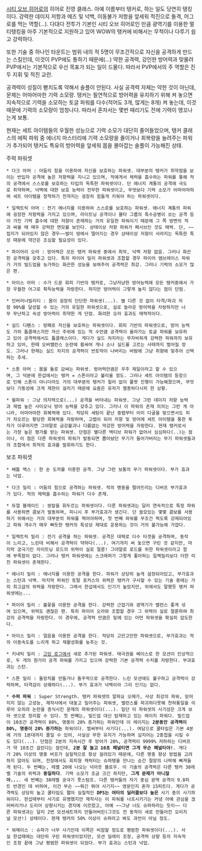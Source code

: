 [[시티 오브 히어로]]의 히어로 진영 클래스. 아예 이름부터 탱커로, 하는 일도 당연히 탱킹이다. 강력한 데미지 저항과 메즈 및 넉백, 이동불가 저항을 앞세워 적진으로 돌격, 어그로를 먹는 역할(...). 다대다 전투가 기본인 시티 오브 히어로인 만큼 광역기를 이용한 멀티탱킹을 아주 기본적으로 지원하고 있어 WOW의 탱커에 비해서는 무척이나 다루기 쉽고 강력하다.

또한 기술 중 하나인 타운트는 범위 내의 적 5명이 무조건적으로 자신을 공격하게 만드는 스킬인데, 이것이 PVP에도 통하기 때문에(...) 약한 공격력, 강인한 방어력과 맞물려 PVP에서는 기본적으로 우선 목표가 되는 일이 드물다. 따라서 PVP에서의 주 역할은 진두 지휘 및 적진 교란.

공격력이 성질이 뻗치도록 약해서 솔플이 안된다. 사실 공격력 자체는 약한 것이 아닌데, 문제는 어마어마한 기력 소모량. 탱커는 필연적으로 방어력을 유지하기 위해 켜 놓으면 지속적으로 기력을 소모하는 토글 파워를 다수(적어도 3개, 많게는 8개) 켜 놓는데, 이것 때문에 기력의 소모량이 엄청나다. 따라서 혼자서는 몇번 때리기도 전에 기력이 앵꼬나는게 보통. 

현재는 세트 아이템들의 우월한 성능으로 기력 소모가 대단히 줄어들었으며, 탱커 클래스의 에픽 파워 중 에너지 마스터리에 기력 소모량을 줄이거나 회복량을 늘려주는 파워가 추가되어 탱커도 특유의 방어력을 앞세워 몹을 몰아잡는 솔플이 가능해진 상태.



주력 파워셋

 * 다크 아머 : 어둠의 힘을 이용하여 자신을 보호하는 파워셋. 대부분의 탱커가 취약점을 보이는 반입자 공격에 높은 저항력을 지니고 있으며, 적에게서 체력을 흡수하는 파워를 통해 적의 공격에서 스스로를 보호하는 타입의 독특한 파워셋이다. 단 에너지 계통의 공격에 극도로 취약하며, 넉백에 대한 보호 능력이 전무한 파워셋이고, 무엇보다 기력 소모가 어마어마하여 세트 아이템을 장착하기 전까지는 굉장히 힘들게 키워야 하는 파워셋이다. 

 * 일렉트릭 아머 : 전기 에너지를 이용하여 스스로를 보호하는 파워셋. 에너지 계통의 파워에 굉장한 저항력을 가지고 있으며, 라이트닝 공격이나 몰타 그룹의 특수공병이 쏘는 공격 등이 가진 기력 흡수에 대한 저항이 존재하는 거의 유일한 파워이기 때문에 그 쪽 방면의 적과 싸울 때 매우 강력한 면모를 보인다. 상태이상 저항 파워가 패시브인 것도 매력. 단, ~~접지가 되어있지 않은 경우~~발이 땅에서 떨어지는 경우 상태이상 저항이 사라지는 독특한 특성 때문에 약간은 조심할 필요성이 있다.

 * 파이어리 오라 : 방어력은 모든 탱커 파워셋 중에서 최악, 넉백 저항 없음. 그러나 화끈한 공격력을 갖추고 있다. 특히 파이어 밀리 파워셋과 조합할 경우 파이어 엠브레이스 파워가 거의 빌드업을 능가하는 화끈한 성능을 보여주어 공격력은 최강. 그러나 기력의 소모가 많은 편.

 * 아이스 아머 : 수가 드문 회피 기반의 탱커로, 그냥저냥한 방어능력에 모든 탱커중에서 가장 우월한 어그로 획득능력을 자랑한다. 하지만 방어력이 그렇게 높지 않다는 점이 단점.

 * 인버러너빌리티 : 몸이 굉장히 단단한 파워셋(...). 별 다른 것 없이 타격/파괴 저항 90%를 달성할 수 있는 거의 유일한 파워셋으로, 실로 놀라운 방어력을 자랑하지만 너무 무난하고 속성 방어력이 취약한 게 단점. 화려한 오라 효과도 매력적이다.

 * 실드 디펜스 : 방패로 자신을 보호하는 파워셋이다. 회피 기반의 파워셋으로, 방어 능력도 가히 톱클래스지만 자신 주위에 있는 적 수만큼 공격력이 올라가는 토글 파워를 보유하고 있어 공격력에서도 톱클래스이다. 게다가 실드 차지라는 무자비하게 강력한 파워까지 보유하고 있어, 한때 오버밸런스 논란에 휩싸여 개나 소나 실드를 고르는 사태까지 벌어질 정도. 그러나 현재는 실드 차지의 공격력이 반토막이 나버리는 바람에 그냥 취향에 맞추어 선택하는 추세.

 * 스톤 아머 : 몸을 돌로 감싸는 파워셋. 방어력만큼은 우주 제일이라고 할 수 있으며, 그 덕분에 한섭에서는 탱커 = 스톤이라고 불리울 정도. 그러나 세트 아이템의 등장으로 인해 스톤이 아니더라도 거의 대부분의 탱커가 힐러 없이 풀팟 진행이 가능해졌으며, 무엇보다 기동성에 크게 제한이 걸리기 때문에 요즘은 유저가 멸종하다시피 한 상황. 

 * 윌파워 : 그냥 의지력으로(...) 공격을 버텨내는 파워셋. 그냥 그런 데미지 저항 능력과 제법 높은 사이오닉 방어 능력을 갖추고 있다. 그러나 이 파워의 존재 의의는 그런 게 아니라, 어마어마한 회복력에 있다. 적당히 세팅이 끝난 중렙부터 이미 다굴을 맞으면서도 피가 차오르는 황당한 회복력을 자랑하며, 고렙이 되어 저항 및 방어에 세트 아이템을 통한 투자가 이루어지면 그야말로 금강불괴나 다름없는 막강한 방어력을 자랑한다. 현재 탱커로서는 가장 높은 평가를 받는 파워셋. 단점은 별다른 액티브 파워가 없어서 심심하다(..)는 점이나, 이 점은 다른 파워셋의 파워가 발동되면 뽑아놨던 무기가 들어가버리는 무기 파워셋들과의 조합에서 최적의 효과를 발휘하기도 한다.



보조 파워셋

 * 배틀 액스 : 한 손 도끼를 이용한 공격. 그냥 그런 보통의 무기 파워셋이다. 부가 효과는 넉업.

 * 다크 밀리 : 어둠의 힘으로 공격하는 파워셋. 적의 명중을 떨어뜨리는 디버프 부가효과가 있다. 적의 체력을 흡수하는 파워가 다수 존재.

 * 듀얼 블레이드 : 쌍칼을 휘두르는 파워셋이다. 다른 파워셋과는 달리 연속적으로 특정 파워를 사용하면 콤보가 발동하며, 피니시 후 부가효과가 생긴다. 단 쓸모있는 몇몇 콤보를 사용하기 위해서는 거의 대부분의 파워를 찍어야하며, 첫 번째 파워를 무조건 찍도록 강제되어있고 파워 개수가 매우 빠듯한 탱커의 특성상 제대로 운용하는 것이 거의 불가능에 가깝다.

 * 일렉트릭 밀리 : 전기 공격을 하는 파워셋. 공격은 대체로 다수 타겟을 공격하며, 동작이 느리고, 느린데 비해서 공격력이 약하다(...). 여기까지 써 놓으면 구린 것 같지만, 마지막 궁극기인 라이트닝 로드의 위력이 실로 절륜! 그야말로 로드를 위한 파워셋이라고 함에 부족함이 없다. 그러나 탱커 파워셋에는 스크래퍼가 그렇게 좋아하는 일렉밀리보다 더한 미친 파워셋이 존재한다.

 * 에너지 밀리 : 에너지를 이용한 공격을 한다. 파워가 상당히 높게 설정되어있고, 부가효과는 스턴과 넉백. 마지막 파워인 토탈 포커스의 위력은 탱커가 구사할 수 있는 기술 중에는 가히 최고급의 위력을 자랑한다. 그래서 한섭에서도 인기가 높았지만, 위에서도 말했듯 탱커 파워셋에는...

 * 파이어 밀리 : 불꽃을 이용한 공격을 한다. 강력한 근접기와 광역기가 밸런스 좋게 섞여 있으며, 위력도 괜찮은 편. 특히 파이어 오라와 조합할 경우 그 위력이 실로 절륜하여 최강의 공격력을 자랑한다. 이 경우에, 공격력 만큼은 밑에 있는 어떤 파워셋을 확실히 압도한다.

 * 아이스 밀리 : 얼음을 이용한 공격을 한다. 적당히 고만고만한 파워셋으로, 부가효과는 적의 이동속도를 느리게 하고 재활성화를 늦추는 것.

 * 키네틱 밀리 : [[고잉 로그]]에서 새로 추가된 파워셋. 태극권을 베이스로 한 모션이 인상적으로, 두 개의 원거리 공격 파워를 가지고 있으며 강력한 기본 공격력 수치를 자랑한다. 부과효과는 스턴.

 * 스톤 밀리 : 돌망치를 만들거나 돌주먹으로 공격한다. 느린 모션에도 불구하고 공격력이 강력하며, 타격감이 상쾌하다(...). 부가 효과가 넉백이라 그리 인기는 없다.

 * '''수퍼 파워''' : Super Strength. 탱커 파워셋의 알파요 오메가, 사상 최강의 파워, 믿어지지 않는 고성능, 제작사에서 대놓고 밀어주는 파워셋, 밸런스를 파괴하다못해 천하통일을 이루어 오히려 논란을 종식시킨 문제의 파워셋이다(...). 일단 이 파워셋의 사기성은 크게 보아 셋으로 정리할 수 있다. 첫 번째는, 빌드업 대신 탑재하고 있는 레이지 파워다. 빌드업이 10초간 공격력이 80%, 명중이 20% 증가하는 파워인데 이 레이지는 '''2분동안 공격력이 80%, 명중이 20% 증가하는''' 파워이다. 벌써부터 사기다(...). 여담으로 쿨타임은 기본 4분에 거의 1분대까지 줄일 수 있어, 사실상 무한 유지가 가능하며 심지어는 2중첩을 시킬 수도 있다(...). 단점은 2분의 지속시간 후 방어가 20%, 공격력이 9999% 저하하는 디버프가 약 10초간 걸린다는 점인데, '''2분 잘 놀고 10초 페널티면 그게 무슨 페널티야!'''. 게다가 20% 이상의 명중 버프가 실질적으로 항상 걸려있기 때문에, 다른 명중 향상 방법을 고려하지 않아도 되며, 전장에서도 회피형 캐릭터는 슈파탱을 만나는 순간 절망의 나락에 빠져들게 된다. 두 번째는, 레벨 20에 나오는 넉아웃 블로우. 이 기술의 공격력은 다른 탱커 38레벨 기술의 위력과 '''동일하다'''. 기력 소모가 조금 크긴 하지만, '''그게 문제가 아니잖아...'''. 세 번째는 38레벨 궁극기 풋스텀프. 다른 탱커들의 자기 중심 광역 공격이 9.8피트 반경인 데 비하여, 이건 무슨 ~~뭐긴 뭐야 사기지~~ 영문인지 혼자 15피트다. 게다가 공격력도 상당히 높고 쿨타임도 짧아 실질적인 '''DPS는 여타의 딜러클보다 높은''' 사기 중의 사기파워이다. 한섭때부터 사기로 유명했지만 제작사는 이 파워를 너프시키기는 커녕 아예 관심을 끊어버리거나 도리어 상향시키는 경지에 이르렀고, 아예 ~~그냥 너도 슈파하라는 듯이~~ 다른 파워셋과는 달리 2번 모션세트까지 만들어버린(그것도 전 동작이 새로 만들어진 오리지널 모션!) 상태이다. 현재 탱커의 50% 이상이 슈파라고 봐도 과언이 아닐 정도.

 * 워메이스 : 슈파가 너무 사기인데 이쪽은 비참할 정도로 평범한 파워셋이다(...). 사실 한섭때에는 대단히 구린 파워셋이었지만, 모션 딜레이 조정, 공격력 상향 등의 지속적인 조정 끝에 그냥 평범한 파워셋이 되었다. 부가 효과는 스턴과 넉업.
